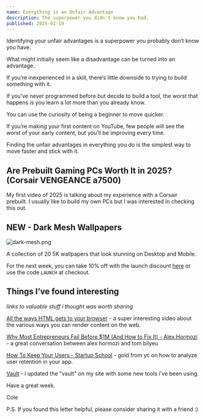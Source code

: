 ```yaml
---
name: Everything is an Unfair Advantage
description: The superpower you didn't know you had.
published: 2025-01-19
---
```


Identifying your unfair advantages is a superpower you probably don’t know you have.

What might initially seem like a disadvantage can be turned into an advantage.

If you’re inexperienced in a skill, there’s little downside to trying to build something with it.

If you’ve never programmed before but decide to build a tool, the worst that happens is you learn a lot more than you already know.

You can use the curiosity of being a beginner to move quicker.

If you’re making your first content on YouTube, few people will see the worst of your early content, but you’ll be improving every time.

Finding the unfair advantages in everything you do is the simplest way to move faster and stick with it.

## Are Prebuilt Gaming PCs Worth It in 2025? (Corsair VENGEANCE a7500)

<VideoPlayer url="https://youtu.be/TBnwTu6GIPQ" />

My first video of 2025 is talking about my experience with a Corsair prebuilt. I usually like to build my own PCs but I was interested in checking this out.

## NEW - Dark Mesh Wallpapers

![dark-mesh.png](https://assets.colecaccamise.com/drops/mesh/dark-mesh.png)

A collection of 20 5K wallpapers that look stunning on Desktop and Mobile.

For the next week, you can take 10% off with the launch discount [here](https://store.colecaccamise.com/buy/77875809-aaa3-4789-9ced-8fee71763dfc?checkout[discount_code]=LAUNCH) or use the code `LAUNCH` at checkout.

## Things I’ve found interesting

_links to valuable stuff i thought was worth sharing_

[All the ways HTML gets to your browser](https://www.youtube.com/watch?v=Cifkb-ZVps4) - a super interesting video about the various ways you can render content on the web.

[Why Most Entrepreneurs Fail Before $1M (And How to Fix It) - Alex Hormozi](https://www.youtube.com/watch?v=rRI0J8a4I9g) - a great conversation between alex hormozi and tom bilyeu

[How To Keep Your Users - Startup School](https://www.youtube.com/watch?v=VNxBZ7ka5J0) - gold from yc on how to analyze user retention in your app.

[Vault](https://colecaccamise.com/vault) - i updated the "vault" on my site with some new tools i've been using.

Have a great week.

Cole

P.S. If you found this letter helpful, please consider sharing it with a friend :)
